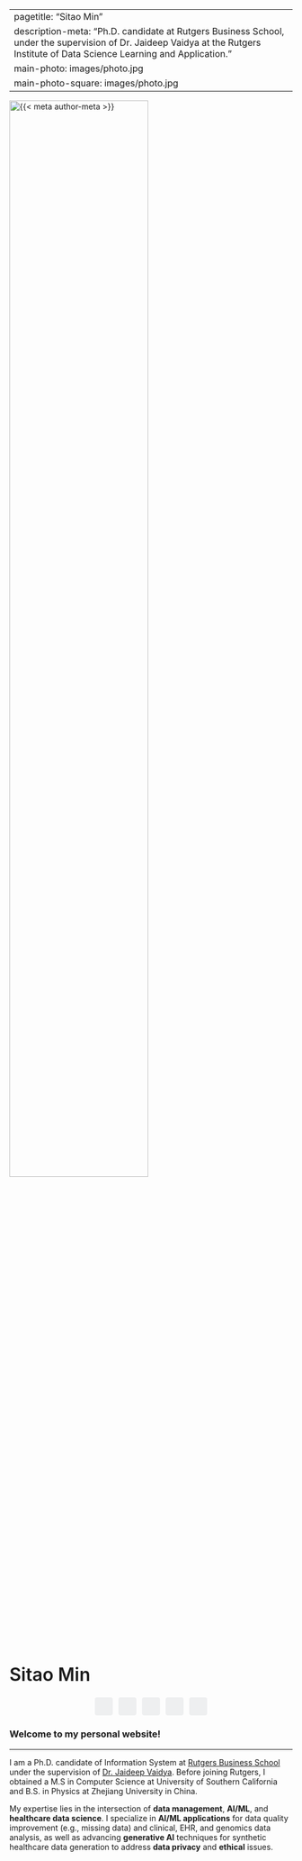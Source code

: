 <!-- ---
title: "Sitao Min"
image: images/photo.jpg
about:
  id: jolla_id
  #template: jolla
  template: broadside
  image-shape: round
  image-width: 12rem
  links:
    - icon: linkedin
      href: https://www.linkedin.com/in/sitao-m-605ab2134/
    - icon: github
      href: https://github.com/sitaomin1994/
    - icon: envelope
      href: mailto:sm2370@rutgers.edu
    - icon: google
      href: https://scholar.google.com/citations?user=dhpYC6sAAAAJ
    # (additional links excluded for brevity)
---

::: {.grid}

::: {.g-col-12 .g-col-sm-4}

```{=html}
<div class="grid" style="--bs-columns: 5; row-gap: 0;">
  <div class="g-col-1 g-col-sm-0"></div>
  <div class="g-col-3 g-col-sm-5">
    <picture>
      <source media="(max-width: 576px)" srcset="{{< meta main-photo-square >}}">
      <source media="(min-width: 576px)" srcset="{{< meta main-photo >}}">
      <img class="img-fluid rounded-circle" src="{{< meta main-photo >}}" alt="{{< meta author-meta >}}" style="width: 100%; height: auto; object-fit: cover;">
    </picture>
  </div>
  <div class="g-col-1 g-col-sm-0"></div>
</div>
```


Hi there! I am a Ph.D. candidate at Rutgers Business School, under the supervision of [Dr. Jaideep Vaidya](https://sites.rutgers.edu/jsvaidya/){target="_blank"} at the Rutgers Institute of Data Science Learning and Application ([Rutgers iDSLA](https://sites.rutgers.edu/idsla/){target="_blank"}). I studied data management and healthcare data science, particularly **data quality and missing data** (e.g., in distributed healthcare networks), **AI/ML applications in clinical and EHR data**, **federated learning**, and **data privacy**.

## Education

---

**Rutgers Business School, NJ** | Sept 2020 - May 2026

PhD in Information Systems

**University of Southern California, CA** | Sept 2018 - June 2020

M.S in Computer Science

**Zhejiang University, China** | Sept 2013 - June 2017

B.A in Physics -->

---
pagetitle: "Sitao Min"
description-meta: "Ph.D. candidate at Rutgers Business School, under the supervision of Dr. Jaideep Vaidya at the Rutgers Institute of Data Science Learning and Application."
main-photo: images/photo.jpg
main-photo-square: images/photo.jpg
---

::: {.grid .mt-5} 
<style>
.grid { column-gap: 1.5rem !important; }
</style>

::: {.g-col-12 .g-col-sm-5}

```{=html}
<div class="grid" style="--bs-columns: 5; row-gap: 0;">
  <div class="g-col-1 g-col-sm-0"></div>
  <div class="g-col-3 g-col-sm-5">
    <picture>
      <source media="(max-width: 576px)" srcset="{{< meta main-photo-square >}}">
      <source media="(min-width: 576px)" srcset="{{< meta main-photo >}}">
      <img class="img-fluid rounded-circle mx-auto d-block" src="{{< meta main-photo >}}" alt="{{< meta author-meta >}}" style="width: 70%; height: auto; object-fit: cover;">
    </picture>
    <h1 class="text-center mt-3 mb-0" style="font-size: 2rem; font-weight: 600;">Sitao Min</h1>
    <div class="text-center mt-4" style="display: flex; justify-content: center; gap: 10px;">
      <a href="https://www.linkedin.com/in/sitao-m-605ab2134/" target="_blank" class="text-decoration-none" style="display: flex; align-items: center; justify-content: center; width: 32px; height: 32px; background-color: rgba(108, 117, 125, 0.1); border-radius: 4px; transition: background-color 0.3s;">
        <i class="bi bi-linkedin" style="font-size: 1rem; color: rgba(108, 117, 125, 0.8);"></i>
      </a>
      <a href="https://github.com/sitaomin1994/" target="_blank" class="text-decoration-none" style="display: flex; align-items: center; justify-content: center; width: 32px; height: 32px; background-color: rgba(108, 117, 125, 0.1); border-radius: 4px; transition: background-color 0.3s;">
        <i class="bi bi-github" style="font-size: 1rem; color: rgba(108, 117, 125, 0.8);"></i>
      </a>
      <a href="mailto:sm2370@rutgers.edu" class="text-decoration-none" style="display: flex; align-items: center; justify-content: center; width: 32px; height: 32px; background-color: rgba(108, 117, 125, 0.1); border-radius: 4px; transition: background-color 0.3s;">
        <i class="bi bi-envelope" style="font-size: 1rem; color: rgba(108, 117, 125, 0.8);"></i>
      </a>
      <a href="https://scholar.google.com/citations?user=dhpYC6sAAAAJ" target="_blank" class="text-decoration-none" style="display: flex; align-items: center; justify-content: center; width: 32px; height: 32px; background-color: rgba(108, 117, 125, 0.1); border-radius: 4px; transition: background-color 0.3s;">
        <i class="bi bi-google" style="font-size: 1rem; color: rgba(108, 117, 125, 0.8);"></i>
      </a>
      <a href="#" target="_blank" class="text-decoration-none" style="display: flex; align-items: center; justify-content: center; width: 32px; height: 32px; background-color: rgba(108, 117, 125, 0.1); border-radius: 4px; transition: background-color 0.3s;">
        <i class="ai ai-cv" style="font-size: 1rem; color: rgba(108, 117, 125, 0.8);"></i>
      </a>
    </div>
  </div>
  <div class="g-col-1 g-col-sm-0"></div>
</div>
```

:::

::: {.g-col-12 .g-col-sm-7}

### Welcome to my personal website! {.mb-2}

---

I am a Ph.D. candidate of Information System at [Rutgers Business School](https://www.business.rutgers.edu/){target="_blank"} under the supervision of [Dr. Jaideep Vaidya](https://sites.rutgers.edu/jsvaidya/){target="_blank"}.  Before joining Rutgers, I obtained a M.S in Computer Science at University of Southern California and B.S. in Physics at Zhejiang University in China.

My expertise lies in the intersection of **data management**, **AI/ML**, and **healthcare data science**. I specialize in **AI/ML applications** for data quality improvement (e.g., missing data) and clinical, EHR, and genomics data analysis, as well as advancing **generative AI** techniques for synthetic healthcare data generation to address **data privacy** and **ethical** issues.

<!-- ---

**Rutgers Business School, NJ** | Sept 2020 - May 2026

PhD in Information Systems

**University of Southern California, CA** | Sept 2018 - June 2020

M.S in Computer Science

**Zhejiang University, China** | Sept 2013 - June 2017

B.A in Physics -->

:::

:::

